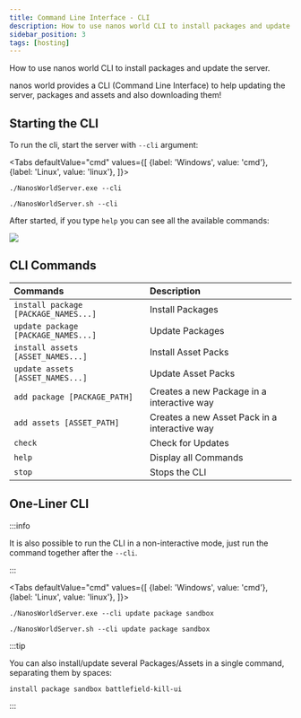 ```yaml
---
title: Command Line Interface - CLI
description: How to use nanos world CLI to install packages and update the server.
sidebar_position: 3
tags: [hosting]
---
```



How to use nanos world CLI to install packages and update the server.


nanos world provides a CLI \(Command Line Interface\) to help updating the server, packages and assets and also downloading them!

## Starting the CLI

To run the cli, start the server with `--cli` argument:

<Tabs
  defaultValue="cmd"
  values={[
    {label: 'Windows', value: 'cmd'},
    {label: 'Linux', value: 'linux'},
  ]}>
  <TabItem value="cmd">

```shell
./NanosWorldServer.exe --cli
```

  </TabItem>
  <TabItem value="linux">

```shell
./NanosWorldServer.sh --cli
```

  </TabItem>
</Tabs>

 After started, if you type `help` you can see all the available commands:

![](/img/docs/cli-01.jpg)

## CLI Commands

| Commands | Description |
| :--- | :--- |
| `install package [PACKAGE_NAMES...]` | Install Packages |
| `update package [PACKAGE_NAMES...]` | Update Packages |
| `install assets [ASSET_NAMES...]` | Install Asset Packs |
| `update assets [ASSET_NAMES...]` | Update Asset Packs |
| `add package [PACKAGE_PATH]` | Creates a new Package in a interactive way |
| `add assets [ASSET_PATH]` | Creates a new Asset Pack in a interactive way |
| `check` | Check for Updates |
| `help` | Display all Commands |
| `stop` | Stops the CLI |

## One-Liner CLI

:::info

It is also possible to run the CLI in a non-interactive mode, just run the command together after the `--cli`.

:::


<Tabs
  defaultValue="cmd"
  values={[
    {label: 'Windows', value: 'cmd'},
    {label: 'Linux', value: 'linux'},
  ]}>
  <TabItem value="cmd">

```shell
./NanosWorldServer.exe --cli update package sandbox
```

  </TabItem>
  <TabItem value="linux">

```shell
./NanosWorldServer.sh --cli update package sandbox
```

  </TabItem>
</Tabs>


:::tip

You can also install/update several Packages/Assets in a single command, separating them by spaces:

```shell
install package sandbox battlefield-kill-ui
```

:::